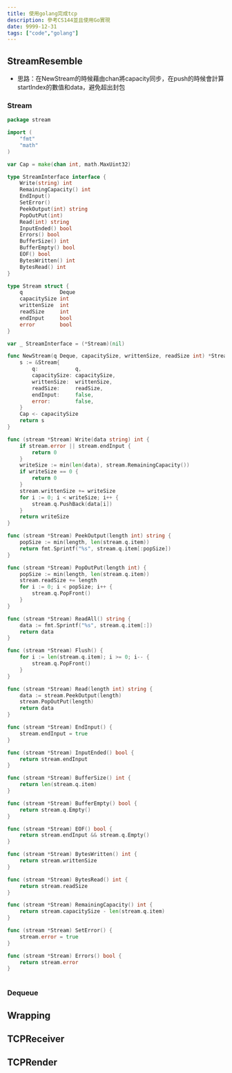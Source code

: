 ```yaml
---
title: 使用golang完成tcp
description: 參考CS144並且使用Go實現
date: 9999-12-31
tags: ["code","golang"]
---
```


## StreamResemble
- 思路：在NewStream的時候藉由chan將capacity同步，在push的時候會計算startIndex的數值和data，避免超出封包
### Stream
```go
package stream

import (
	"fmt"
	"math"
)

var Cap = make(chan int, math.MaxUint32)

type StreamInterface interface {
	Write(string) int
	RemainingCapacity() int
	EndInput()
	SetError()
	PeekOutput(int) string
	PopOutPut(int)
	Read(int) string
	InputEnded() bool
	Errors() bool
	BufferSize() int
	BufferEmpty() bool
	EOF() bool
	BytesWritten() int
	BytesRead() int
}

type Stream struct {
	q            Deque
	capacitySize int
	writtenSize  int
	readSize     int
	endInput     bool
	error        bool
}

var _ StreamInterface = (*Stream)(nil)

func NewStream(q Deque, capacitySize, writtenSize, readSize int) *Stream {
	s := &Stream{
		q:            q,
		capacitySize: capacitySize,
		writtenSize:  writtenSize,
		readSize:     readSize,
		endInput:     false,
		error:        false,
	}
	Cap <- capacitySize
	return s
}

func (stream *Stream) Write(data string) int {
	if stream.error || stream.endInput {
		return 0
	}
	writeSize := min(len(data), stream.RemainingCapacity())
	if writeSize == 0 {
		return 0
	}
	stream.writtenSize += writeSize
	for i := 0; i < writeSize; i++ {
		stream.q.PushBack(data[i])
	}
	return writeSize
}

func (stream *Stream) PeekOutput(length int) string {
	popSize := min(length, len(stream.q.item))
	return fmt.Sprintf("%s", stream.q.item[:popSize])
}

func (stream *Stream) PopOutPut(length int) {
	popSize := min(length, len(stream.q.item))
	stream.readSize += length
	for i := 0; i < popSize; i++ {
		stream.q.PopFront()
	}
}

func (stream *Stream) ReadAll() string {
	data := fmt.Sprintf("%s", stream.q.item[:])
	return data
}

func (stream *Stream) Flush() {
	for i := len(stream.q.item); i >= 0; i-- {
		stream.q.PopFront()
	}
}

func (stream *Stream) Read(length int) string {
	data := stream.PeekOutput(length)
	stream.PopOutPut(length)
	return data
}

func (stream *Stream) EndInput() {
	stream.endInput = true
}

func (stream *Stream) InputEnded() bool {
	return stream.endInput
}

func (stream *Stream) BufferSize() int {
	return len(stream.q.item)
}

func (stream *Stream) BufferEmpty() bool {
	return stream.q.Empty()
}

func (stream *Stream) EOF() bool {
	return stream.endInput && stream.q.Empty()
}

func (stream *Stream) BytesWritten() int {
	return stream.writtenSize
}

func (stream *Stream) BytesRead() int {
	return stream.readSize
}

func (stream *Stream) RemainingCapacity() int {
	return stream.capacitySize - len(stream.q.item)
}

func (stream *Stream) SetError() {
	stream.error = true
}

func (stream *Stream) Errors() bool {
	return stream.error
}
        
```

### Dequeue

## Wrapping

## TCPReceiver

## TCPRender
